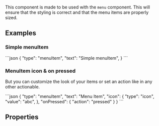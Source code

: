 
This component is made to be used with the `menu` component. This will ensure that the styling is correct and that the menu items are properly sized.

## Examples

### Simple menuItem

<CodeBlock>
```json
{
    "type": "menuItem",
    "text": "Simple menuItem",
}
```
</CodeBlock>

### MenuItem icon & on pressed
But you can customize the look of your items or set an action like in any other actionable.

<CodeBlock>
```json
{
    "type": "menuItem",
    "text": "Menu Item",
    "icon": {
        "type": "icon",
        "value": "abc",
    },
    "onPressed": {
        "action": "pressed"
    }
}
```
</CodeBlock>

## Properties
<PropertyTable schema={schema}/>
